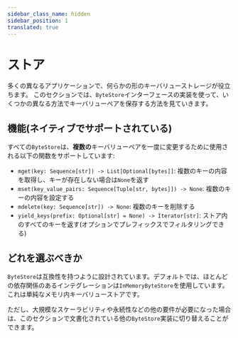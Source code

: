 ```yaml
---
sidebar_class_name: hidden
sidebar_position: 1
translated: true
---
```


# ストア

多くの異なるアプリケーションで、何らかの形のキーバリューストレージが役立ちます。
このセクションでは、`ByteStore`インターフェースの実装を使って、いくつかの異なる方法でキーバリューペアを保存する方法を見ていきます。

## 機能(ネイティブでサポートされている)

すべての`ByteStore`は、**複数の**キーバリューペアを一度に変更するために使用される以下の関数をサポートしています:

- `mget(key: Sequence[str]) -> List[Optional[bytes]]`: 複数のキーの内容を取得し、キーが存在しない場合は`None`を返す
- `mset(key_value_pairs: Sequence[Tuple[str, bytes]]) -> None`: 複数のキーの内容を設定する
- `mdelete(key: Sequence[str]) -> None`: 複数のキーを削除する
- `yield_keys(prefix: Optional[str] = None) -> Iterator[str]`: ストア内のすべてのキーを返す(オプションでプレフィックスでフィルタリングできる)

## どれを選ぶべきか

`ByteStore`は互換性を持つように設計されています。デフォルトでは、ほとんどの依存関係のあるインテグレーションは`InMemoryByteStore`を使用しています。これは単純なメモリ内キーバリューストアです。

ただし、大規模なスケーラビリティや永続性などの他の要件が必要になった場合は、このセクションで文書化されている他の`ByteStore`実装に切り替えることができます。
